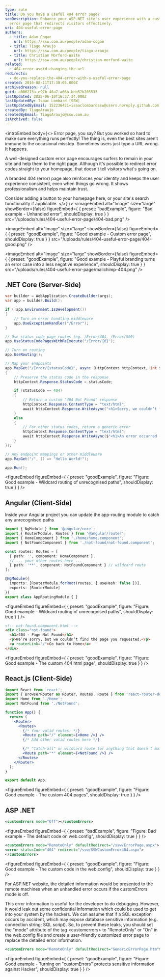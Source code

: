 ```yaml
---
type: rule
title: Do you have a useful 404 error page?
seoDescription: Enhance your ASP.NET site's user experience with a custom 404
  error page that redirects visitors effectively.
uri: 404-useful-error-page
authors:
  - title: Adam Cogan
    url: https://ssw.com.au/people/adam-cogan
  - title: Tiago Araujo
    url: https://ssw.com.au/people/tiago-araujo
  - title: Christian Morford-Waite
    url: https://ssw.com.au/people/christian-morford-waite
related:
  - 404-error-avoid-changing-the-url
redirects:
  - do-you-replace-the-404-error-with-a-useful-error-page
created: 2016-08-11T17:30:05.000Z
archivedreason: null
guid: a006213a-e97b-46a7-a66b-beb52b205533
lastUpdated: 2025-06-10T16:37:34.000Z
lastUpdatedBy: Isaac Lombard [SSW]
lastUpdatedByEmail: 152236421+isaaclombardssw@users.noreply.github.com
createdBy: TiagoAraujo
createdByEmail: TiagoAraujo@ssw.com.au
isArchived: false
---
```

<introEmbed
  body={<>
Error page, you say? But you worked so hard to make sure everything runs perfectly! The thing is, even the best sites aren’t immune to the occasional misstep. Sometimes users just type a URL wrong. It happens.

A well-designed custom error page encourages surfers to remain in your site and help them to the right page. Although it's possible to redirect error codes straight to your homepage, that doesn't tell visitors what's going on.

A branded 404 (error) page also reinforces your identity and keeps the user experience consistent, even when things go wrong. It shows professionalism and helps maintain trust.

Consider adding a button to your homepage here, or your site's search functionality if applicable.
  </>}
/>
<imageEmbed
  alt="Image"
  size="large"
  showBorder={false}
  figureEmbed={ {
    preset: "badExample",
    figure: "Bad example - Unhandled error",
    shouldDisplay: true
  } }
  src="/uploads/rules/404-useful-error-page/404-bad.png"
/>

<imageEmbed
  alt="Image"
  size="large"
  showBorder={false}
  figureEmbed={ {
    preset: "goodExample",
    figure: "Good example - Custom error page",
    shouldDisplay: true
  } }
  src="/uploads/rules/404-useful-error-page/404-good.png"
/>

<imageEmbed
  alt="Image"
  size="large"
  showBorder={false}
  figureEmbed={ {
    preset: "goodExample",
    figure: "Good example - Playful branding turns an error case into a less negative experience",
    shouldDisplay: true
  } }
  src="/uploads/rules/404-useful-error-page/mailchimp-404.png"
/>

## .NET Core (Server-Side)

```csharp
var builder = WebApplication.CreateBuilder(args);
var app = builder.Build();

if (!app.Environment.IsDevelopment())
{
    // Turn on error handling middleware
    app.UseExceptionHandler("/Error");
}

// Use status code page routes (eg. /Error/404, /Error/500)
app.UseStatusCodePagesWithReExecute("/Error/{0}");

// Turn on routing
app.UseRouting();

// Map your endpoints
app.MapGet("/Error/{statusCode}", async (HttpContext httpContext, int statusCode) =>
{
    // Preserve the status code in the response
    httpContext.Response.StatusCode = statusCode;

    if (statusCode == 404)
    {
        // Return a custom "404 Not Found" response
        httpContext.Response.ContentType = "text/html";
        await httpContext.Response.WriteAsync("<h1>Sorry, we couldn’t find that page.</h1>");
    }
    else
    {
        // For other status codes, return a generic error
        httpContext.Response.ContentType = "text/html";
        await httpContext.Response.WriteAsync($"<h1>An error occurred (status code: {statusCode}).</h1>");
    }
});

// Any endpoint mappings or other middleware
app.MapGet("/", () => "Hello World!");

app.Run();
```

<figureEmbed figureEmbed={ {
  preset: "goodExample",
  figure: "Figure: Good example - Wildcard routing of unrecognised paths",
  shouldDisplay: true
} } />


## Angular (Client-Side)

Inside your Angular project you can update the app-routing module to catch any unrecognised paths

```typescript
import { NgModule } from '@angular/core';
import { RouterModule, Routes } from '@angular/router';
import { HomeComponent } from './home/home.component';
import { NotFoundComponent } from './not-found/not-found.component';

const routes: Routes = [
  { path: '', component: HomeComponent },
  // ... your other routes here ...
  { path: '**', component: NotFoundComponent } // wildcard route
];

@NgModule({
  imports: [RouterModule.forRoot(routes, { useHash: false })],
  exports: [RouterModule]
})
export class AppRoutingModule { }
```

<figureEmbed figureEmbed={ {
  preset: "goodExample",
  figure: "Figure: Good example - Wildcard routing of unrecognised paths",
  shouldDisplay: true
} } />


```html
<!-- not-found.component.html -->
<div class="not-found">
  <h1>404 - Page Not Found</h1>
  <p>We’re sorry, but we couldn’t find the page you requested.</p>
  <a routerLink="/">Go back to Home</a>
</div>
```

<figureEmbed figureEmbed={ {
  preset: "goodExample",
  figure: "Figure: Good example - The custom 404 html page",
  shouldDisplay: true
} } />


## React.js (Client-Side)

```jsx
import React from 'react';
import { BrowserRouter as Router, Routes, Route } from 'react-router-dom';
import Home from './Home';
import NotFound from './NotFound';

function App() {
  return (
    <Router>
      <Routes>
        {/* Your valid routes: */}
        <Route path="/" element={<Home />} />
        {/* Add other valid routes here */}

        {/* "Catch-all" or wildcard route for anything that doesn't match */}
        <Route path="*" element={<NotFound />} />
      </Routes>
    </Router>
  );
}

export default App;
```

<figureEmbed figureEmbed={ {
  preset: "goodExample",
  figure: "Figure: Good example - The custom 404 pages",
  shouldDisplay: true
} } />


## ASP .NET

```xml
<customErrors mode="Off"></customErrors>
```

<figureEmbed figureEmbed={ {
  preset: "badExample",
  figure: "Figure: Bad example - The default code on web.config",
  shouldDisplay: true
} } />


```xml
<customErrors mode="RemoteOnly" defaultRedirect="/ssw/ErrorPage.aspx">
<error statusCode="404" redirect="/ssw/SSWCustomError404.aspx">
</customErrors>
```

<figureEmbed figureEmbed={ {
  preset: "goodExample",
  figure: "Figure: Good example - The custom code in the web.config",
  shouldDisplay: true
} } />


For ASP.NET website, the detailed information would be presented to the remote machines when an unhandled error occurs if the customErrors mode is off.

This error information is useful for the developer to do debugging. However, it would leak out some confidential information which could be used to get into your system by the hackers. We can assume that if a SQL exception occurs by accident, which may expose database sensitive information (e.g. connection string; SQL script). So, to prevent these leaks, you should set the "mode" attribute of the tag &lt;customerrors&gt; to "RemoteOnly" or "On" in the web.config file and create a user-friendly customized error page to replace the detailed error information.

```xml
<customErrors mode="RemoteOnly" defaultRedirect="GenericErrorPage.htm"></customErrors>
```

<figureEmbed figureEmbed={ {
  preset: "goodExample",
  figure: "Figure: Good example - Turning on \"customErrors\" protects sensitive information against Hacker",
  shouldDisplay: true
} } />
